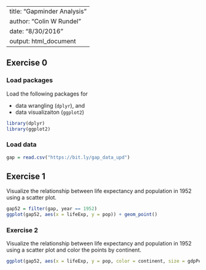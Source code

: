 
---
title: "Gapminder Analysis"
author: "Colin W Rundel"
date: "8/30/2016"
output: html_document
---

## Exercise 0

### Load packages

Load the following packages for 

- data wrangling (`dplyr`), and 
- data visualizaiton (`ggplot2`)

```r
library(dplyr)
library(ggplot2)
```

### Load data

```r
gap = read.csv("https://bit.ly/gap_data_upd")
```

## Exercise 1

Visualize the relationship between life expectancy and population in 1952 using a scatter plot.

```r
gap52 = filter(gap, year == 1952)
ggplot(gap52, aes(x = lifeExp, y = pop)) + geom_point()
```


### Exercise 2

Visualize the relationship between life expectancy and population in 1952 using a scatter plot and color the points by continent.

```r
ggplot(gap52, aes(x = lifeExp, y = pop, color = continent, size = gdpPercap)) + geom_point()

```
